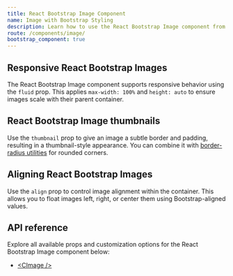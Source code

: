 ```yaml
---
title: React Bootstrap Image Component
name: Image with Bootstrap Styling
description: Learn how to use the React Bootstrap Image component from CoreUI to create responsive, aligned, and styled images using Bootstrap-friendly utilities and props.
route: /components/image/
bootstrap_component: true
---
```


## Responsive React Bootstrap Images

The React Bootstrap Image component supports responsive behavior using the `fluid` prop. This applies `max-width: 100%` and `height: auto` to ensure images scale with their parent container.

<ExampleSnippet className="theme-bootstrap" component="ImageResponsiveExample" componentName="React Bootstrap Image" />

## React Bootstrap Image thumbnails

Use the `thumbnail` prop to give an image a subtle border and padding, resulting in a thumbnail-style appearance. You can combine it with [border-radius utilities](https://coreui.io/bootstrap/docs/utilities/borders) for rounded corners.

<ExampleSnippet className="theme-bootstrap" component="ImageThumbnailExample" componentName="React Bootstrap Image" />

## Aligning React Bootstrap Images

Use the `align` prop to control image alignment within the container. This allows you to float images left, right, or center them using Bootstrap-aligned values.

<ExampleSnippet className="theme-bootstrap" component="ImageAligningExample" componentName="React Bootstrap Image" />

<ExampleSnippet className="theme-bootstrap" component="ImageAligning2Example" componentName="React Bootstrap Image" />

<ExampleSnippet className="theme-bootstrap" component="ImageAligning3Example" componentName="React Bootstrap Image" />

## API reference

Explore all available props and customization options for the React Bootstrap Image component below:

- [&lt;CImage /&gt;](./api/#cimage)
